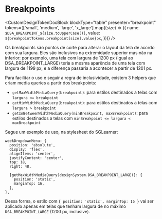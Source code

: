 

<Meta title="Design Tokens/Tokens/Core/Breakpoints" />

# Breakpoints

<CustomDesignTokenDocBlock
  blockType="table"
  presenter="breakpoint"
  tokens={['small', 'medium', 'large', 'x_large'].map((size) => ({
    name: `$DSA_BREAKPOINT_${size.toUpperCase()}`,
    value: `${breakpointTokens.breakpoint[size].value}px`,
  }))}
/>

Os breakpoints são pontos de corte para alterar o layout da tela de acordo com sua largura. Eles são inclusivos na extremidade superior mas não na inferior: por exemplo, uma tela com largura de 1200 px (igual ao DSA_BREAKPOINT_LARGE) teria a mesma aparência de uma tela com largura de 1199 px, e a diferença passaria a acontecer a partir de 1201 px.

Para facilitar o uso e seguir a regra de inclusividade, existem 3 helpers que criam media queries a partir dos breakpoints:

- `getMaxWidthMediaQuery(breakpoint)`: para estilos destinados a telas com `largura <= breakpoint`
- `getMinWidthMediaQuery(breakpoint)`: para estilos destinados a telas com `largura > breakpoint`
- `getInBetweenWidthMediaQuery(minBreakpoint, maxBreakpoint)`: para estilos destinados a telas com `minBreakpoint <= largura < maxBreakpoint`

Segue um exemplo de uso, na stylesheet do SGLearner:

```
weekDropdownMenu: {
  position: 'absolute',
  display: 'flex',
  alignItems: 'center',
  justifyContent: 'center',
  top: 18,
  right: 48,

  [getMaxWidthMediaQuery(designSystem.DSA_BREAKPOINT_LARGE)]: {
    position: 'static',
    marginTop: 16,
  },
},
```

Dessa forma, o estilo com `{ position: 'static', marginTop: 16 }` vai ser aplicado apenas em telas que tenham largura de no máximo `DSA_BREAKPOINT_LARGE` (1200 px, inclusive).
